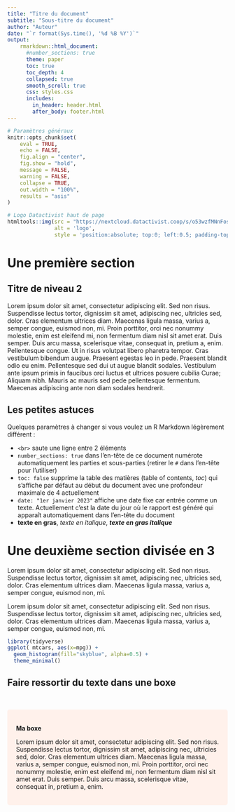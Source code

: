 ```yaml
---
title: "Titre du document"
subtitle: "Sous-titre du document"
author: "Auteur"
date: "`r format(Sys.time(), '%d %B %Y')`"
output:
    rmarkdown::html_document:
      #number_sections: true
      theme: paper
      toc: true
      toc_depth: 4
      collapsed: true
      smooth_scroll: true
      css: styles.css
      includes:
        in_header: header.html
        after_body: footer.html
---
```


```r
# Paramètres généraux
knitr::opts_chunk$set(
	eval = TRUE,
	echo = FALSE,
	fig.align = "center",
	fig.show = "hold",
	message = FALSE,
	warning = FALSE,
	collapse = TRUE,
	out.width = "100%",
	results = "asis"
)
```

```r
# Logo Datactivist haut de page
htmltools::img(src = "https://nextcloud.datactivist.coop/s/o53wzfMNnFosQni/preview", 
               alt = 'logo', 
               style = 'position:absolute; top:0; left:0.5; padding-top:10px;') #padding=taille des espaces autour
```

# Une première section

## Titre de niveau 2

Lorem ipsum dolor sit amet, consectetur adipiscing elit. Sed non risus. Suspendisse lectus tortor, dignissim sit amet, adipiscing nec, ultricies sed, dolor. Cras elementum ultrices diam. Maecenas ligula massa, varius a, semper congue, euismod non, mi. Proin porttitor, orci nec nonummy molestie, enim est eleifend mi, non fermentum diam nisl sit amet erat. Duis semper. Duis arcu massa, scelerisque vitae, consequat in, pretium a, enim. Pellentesque congue. Ut in risus volutpat libero pharetra tempor. Cras vestibulum bibendum augue. Praesent egestas leo in pede. Praesent blandit odio eu enim. Pellentesque sed dui ut augue blandit sodales. Vestibulum ante ipsum primis in faucibus orci luctus et ultrices posuere cubilia Curae; Aliquam nibh. Mauris ac mauris sed pede pellentesque fermentum. Maecenas adipiscing ante non diam sodales hendrerit. 

## Les petites astuces

Quelques paramètres à changer si vous voulez un R Markdown légèrement différent : 

- `<br>` saute une ligne entre 2 éléments 
- `number_sections: true` dans l'en-tête de ce document numérote automatiquement les parties et sous-parties (retirer le `#` dans l'en-tête pour l'utiliser)
- `toc: false` supprime la table des matières (table of contents, *toc*) qui s'affiche par défaut au début du document avec une profondeur maximale de 4 actuellement
- `date: "1er janvier 2023"` affiche une date fixe car entrée comme un texte. Actuellement c'est la date du jour où le rapport est généré qui apparaît automatiquement dans l'en-tête du document
- **texte en gras**, *texte en italique*, ***texte en gras italique***

# Une deuxième section divisée en 3

<div class = "row">
  
<div class = "col-md-4">
Lorem ipsum dolor sit amet, consectetur adipiscing elit. Sed non risus. Suspendisse lectus tortor, dignissim sit amet, adipiscing nec, ultricies sed, dolor. Cras elementum ultrices diam. Maecenas ligula massa, varius a, semper congue, euismod non, mi.
</div>
  
<div class = "col-md-4">
Lorem ipsum dolor sit amet, consectetur adipiscing elit. Sed non risus. Suspendisse lectus tortor, dignissim sit amet, adipiscing nec, ultricies sed, dolor. Cras elementum ultrices diam. Maecenas ligula massa, varius a, semper congue, euismod non, mi.
</div>
  
<div class = "col-md-4">
```r
library(tidyverse)
ggplot( mtcars, aes(x=mpg)) + 
  geom_histogram(fill="skyblue", alpha=0.5) + 
  theme_minimal()
```
</div>
</div>

## Faire ressortir du texte dans une boxe


<br>

<style>
div.blue { background-color:#fff1eb; border-radius: 5px; padding: 20px;}
</style>
<div class = "blue">

**Ma boxe**

Lorem ipsum dolor sit amet, consectetur adipiscing elit. Sed non risus. Suspendisse lectus tortor, dignissim sit amet, adipiscing nec, ultricies sed, dolor. Cras elementum ultrices diam. Maecenas ligula massa, varius a, semper congue, euismod non, mi. Proin porttitor, orci nec nonummy molestie, enim est eleifend mi, non fermentum diam nisl sit amet erat. Duis semper. Duis arcu massa, scelerisque vitae, consequat in, pretium a, enim.

</div>

